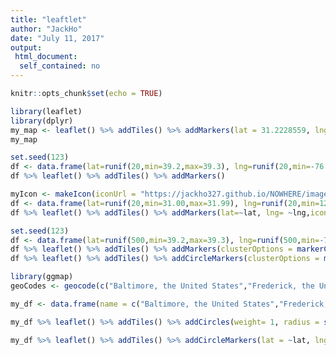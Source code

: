 ```yaml
---
title: "leaftlet"
author: "JackHo"
date: "July 11, 2017"
output: 
 html_document:
  self_contained: no
---
```


```r
knitr::opts_chunk$set(echo = TRUE)
```

```r
library(leaflet)
library(dplyr)
my_map <- leaflet() %>% addTiles() %>% addMarkers(lat = 31.2228559, lng = 121.4729522, popup = "where I am")
my_map
```

```r
set.seed(123)
df <- data.frame(lat=runif(20,min=39.2,max=39.3), lng=runif(20,min=-76.6, max=-76.5))
df %>% leaflet() %>% addTiles() %>% addMarkers()

```

```r
myIcon <- makeIcon(iconUrl = "https://jackho327.github.io/NOWHERE/images/avatar.jpg", iconWidth = 31*215/230, iconHeight = 31, iconAnchorX = 31*215/230/2, iconAnchorY = 31/2)
df <- data.frame(lat=runif(20,min=31.00,max=31.99), lng=runif(20,min=121.40, max=121.49), link = rep("<a href='https://jackho327.github.io/NOWHERE/'> my personal blog </a>", times=20))
df %>% leaflet() %>% addTiles() %>% addMarkers(lat=~lat, lng= ~lng,icon = myIcon, popup = ~link)

```

```r
set.seed(123)
df <- data.frame(lat=runif(500,min=39.2,max=39.3), lng=runif(500,min=-76.6, max=-76.5))
df %>% leaflet() %>% addTiles() %>% addMarkers(clusterOptions = markerClusterOptions())
df %>% leaflet() %>% addTiles() %>% addCircleMarkers(clusterOptions = markerClusterOptions())

```

```r
library(ggmap)
geoCodes <- geocode(c("Baltimore, the United States","Frederick, the United States","Rockville, the United States","Gaithersburgh, the United States","Bowie, the United States","Hangerstown, the United States","Annapolis, the United States","College Park, the United States"))

my_df <- data.frame(name = c("Baltimore, the United States","Frederick, the United States","Rockville, the United States","Gaithersburgh, the United States","Bowie, the United States","Hangerstown, the United States","Annapolis, the United States","College Park, the United States"), pop = c(619493,66169,62334,61045,55232,39890,38880,30587), lat= geoCodes$lat, lng = geoCodes$lon, col=sample(c("red","blue","salmon","green","brown","pink","yellow","magenta"),size = 8,replace = T))

my_df %>% leaflet() %>% addTiles() %>% addCircles(weight= 1, radius = sqrt(my_df$pop) * 30)

my_df %>% leaflet() %>% addTiles() %>% addCircleMarkers(lat = ~lat, lng = ~lng, color = ~col) %>% addLegend(labels = ~name, colors = ~col)
```